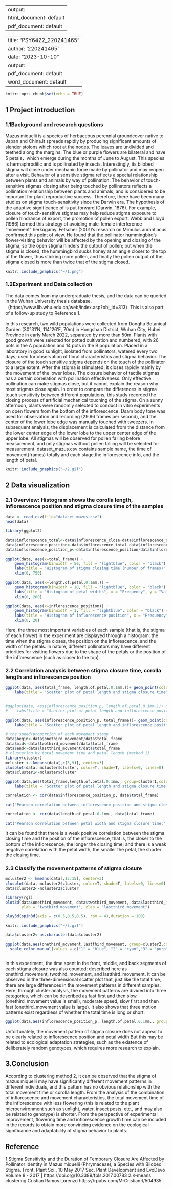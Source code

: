 
---
output:
  html_document: default
  pdf_document: default
---

---
title: "PSY6422_220241465"
author: '220241465'
date: "2023-10-10"
output:
  pdf_document: default
  word_document: default
---

```{r setup, include=FALSE}
knitr::opts_chunk$set(echo = TRUE)


```

## 1 Project introduction

### 1.1Background and research questions
Mazus miquelii is a species of herbaceous perennial groundcover native to Japan and China.It spreads rapidly by producing significant amounts of slender stolons which root at the nodes. The leaves are undivided and teethed along the margins. The blue or purple flowers are bilateral and have 5 petals，which emerge during the months of June to August. This species is hermaphroditic and is pollinated by insects.
Interestingly, its bilobed stigma will close under mechanic force made by pollinator and may reopen after a visit. Behavior of a sensitive stigma reflects a special relationship between plants and animals by way of pollination.
The behavior of touch-sensitive stigmas closing after being touched by pollinators reflects a pollination relationship between plants and animals, and is considered to be important for plant reproductive success. Therefore, there have been many studies on stigma touch-sensitivity since the Darwin era. The hypothesis of the adaptive significance of is put forward (Darwin, 1876). For example, closure of touch-sensitive stigmas may help reduce stigma exposure to pollen hindrance of export, the promotion of pollen export. Webb and Lloyd (1986) termed this strategy of avoiding male-female interference "movement" herkogamy. Fetscher (2001)’s research on Mimulus aurantiacus confirmed this point of view. He found that the pollinator hummingbird’s flower-visiting behavior will be affected by the opening and closing of the stigma, so the open stigma hinders the output of pollen; but when the stigma is closed, the hummingbird sucks honey at an angle closer to the top of the flower, thus sticking more pollen, and finally the pollen output of the stigma closed is more than twice that of the stigma closed.

```{r figname, echo=FALSE, fig.cap=" Four major pollinators of mazus miquelii  ", out.width = '100%'}
knitr::include_graphics("~/1.png")


```


### 1.2Experiment and Data collection
The data comes from my undergraduate thesis, and the data can be queried in the Wuhan University thesis database.（https://www.lib.whu.edu.cn/web/index.asp?obj_id=313）This is also part of a follow-up study to Reference 1.  <br>  
In this research, two wild populations were collected from Donghu Botanical Garden (30°31'N, 114°26'E, 70m) in Hongshan District, Wuhan City, Hubei Province in early March 2022, separated by more than 50m. Plants with good growth were selected for potted cultivation and numbered, with 26 pots in the A population and 14 pots in the B population. Placed in a laboratory in good sunlight, isolated from pollinators, watered every two days; used for observation of floral characteristics and stigma behavior.
The closure of the touch sensitive stigma depends on the touch of the pollinator to a large extent. After the stigma is stimulated, it closes rapidly mainly by the movement of the lower lobes. The closure behavior of tactile stigmas has a certain correlation with pollination effectiveness. Only effective pollination can make stigmas close, but it cannot explain the reason why most stigmas close again. In order to compare the differences in stigma touch sensitivity between different populations, this study recorded the closing process of artificial mechanical touching of the stigma. On a sunny afternoon, plants were randomly selected to conduct in vitro experiments on open flowers from the bottom of the inflorescence. Dsam body tone was used for observation and recording (29.96 frames per second), and the center of the lower lobe edge was manually touched with tweezers. In subsequent analysis, the displacement is calculated from the distance from the lower center edge of the lower lobe to the upper center edge of the upper lobe. All stigmas will be observed for pollen falling before measurement, and only stigmas without pollen falling will be selected for measurement.
dataset_mazus.csv contains sample name, the time of movement(frames) totally and each stage,the inflorescence info, and the length of petal. 
```{r figname, echo=FALSE, fig.cap=" Video of stigma closing during experiment  ", out.width = '100%'}
knitr::include_graphics("~/2.gif")
```


## 2 Data visualization

### 2.1 Overview: Histogram shows the corolla length, inflorescence position and stigma closure time of the samples




```{r, fig.height = 8,fig.with = 6}
data <- read.csv(file="dataset_mazus.csv")
head(data)
```

```{r, fig.height = 8,fig.with = 6}
library(ggplot2)

data$inflorescence_total<-data$inflorescence_close+data$inflorescence_open+data$inflorescence_shedding
data$inflorescence_position<-data$inflorescence_total-data$inflorescence_close
data$inflorescence_position_p<-data$inflorescence_position/data$inflorescence_total

ggplot(data, aes(x=total_frame)) +
    geom_histogram(binwidth = 50, fill = "lightblue", color = "black") +
    labs(title = "Histogram of stigma closing time (number of frames)", x = "Frequency", y = "Value") +
    xlim(0, 750)

ggplot(data, aes(x=length.of.petal.0.1mm.)) +
    geom_histogram(binwidth = 10, fill = "lightblue", color = "black") +
    labs(title = "Histogram of petal widths", x = "Frequency", y = "Value") +
    xlim(0, 200)

ggplot(data, aes(x=inflorescence_position)) +
    geom_histogram(binwidth = 1, fill = "lightblue", color = "black") +
    labs(title = "Histogram of inflorescence position", x = "Frequency", y = "Value") +
    xlim(0, 20)


```

Here, the three most important variables of each sample (that is, the stigma of each flower) in the experiment are displayed through a histogram: the time when the stigma closes, the position on the inflorescence, and the width of the petals. In nature, different pollinators may have different priorities for visiting flowers due to the shape of the petals or the position of the inflorescence (such as closer to the top).


### 2.2 Correlation analysis between stigma closure time, corolla length and inflorescence position

```{r, fig.height = 8,fig.with = 6}
ggplot(data, aes(total_frame, length.of.petal.0.1mm.))+ geom_point(color="gray",size=4) +
    labs(title = "Scatter plot of petal length and stigma closure time", x = "stigma closing time(frames)", y = "petal length")


#ggplot(data, aes(inflorescence_position_p, length.of.petal.0.1mm.))+ geom_point(color="gray",size=4) +
#    labs(title = "Scatter plot of petal length and inflorescence position", x = "inflorescence position", y = "petal length")

ggplot(data, aes(inflorescence_position_p, total_frame))+ geom_point(color="gray",size=4) +
    labs(title = "Scatter plot of petal length and inflorescence position", x = "inflorescence position", y = "stigma closing time(frames)")

```


```{r, fig.height = 8,fig.with = 6}
# the speed/proportion of each movement stage 
data$begin<-data$onethird_movement/data$total_frame
data$mid<-data$twothird_movement/data$total_frame
data$end<-data$lastthird_movement/data$total_frame
# clustering by total movement time and petal length (method 1)
library(cluster)
mcluster <- kmeans(data[,c(5,9)], center=3)
clusplot(data, mcluster$cluster, color=T, shade=T, labels=0, lines=0)
data$cluster1<-mcluster$cluster


```


```{r, fig.height = 8,fig.with = 6}

ggplot(data,aes(total_frame,length.of.petal.0.1mm., group=cluster1,colour = cluster1)) +geom_point(colour=data$cluster1,size=3)+
    labs(title = "Scatter plot of petal length and stigma closure time based on cluster analysis", x = "stigma closing time(frames)", y = "petal length")


```


```{r, fig.height = 8,fig.with = 6}

correlation <- cor(data$inflorescence_position_p, data$total_frame)

cat("Pearson correlation between inflorescence position and stigma closure time:", correlation, "\n")

correlation <- cor(data$length.of.petal.0.1mm., data$total_frame)

cat("Pearson correlation between petal width and stigma closure time:", correlation, "\n")

```

It can be found that there is a weak positive correlation between the stigma closing time and the position of the inflorescence, that is, the closer to the bottom of the inflorescence, the longer the closing time; and there is a weak negative correlation with the petal width, the smaller the petal, the shorter the closing time.

### 2.3 Classify the movement patterns of stigma closure


```{r, fig.height = 8,fig.with = 6}

mcluster2 <- kmeans(data[,13:15], center=3)
clusplot(data, mcluster2$cluster, color=T, shade=T, labels=0, lines=0)
data$cluster2<-mcluster2$cluster

```



```{r, fig.height = 8,fig.with = 6}

library(rgl)
plot3d(data$onethird_movement, data$twothird_movement, data$lastthird_movement, type = "s", col = "blue", size = 3,xlab ="onethird_movement", 
       ylab = "twothird_movement", zlab = "lastthird_movement")

play3d(spin3d(axis = c(0.5,0.5,0.5), rpm = 4),duration = 100)

```

```{r figname, echo=FALSE, fig.cap=" 3D scatter plot ", out.width = '100%'}
knitr::include_graphics("~/3.gif")
```



```{r, fig.height = 8,fig.with = 6}
data$cluster2<-as.character(data$cluster2)

ggplot(data,aes(onethird_movement,lastthird_movement, group=cluster2,colour = cluster2)) +geom_point(colour=data$cluster2,size=2)+geom_smooth(method = "loess",se = FALSE) +
  scale_color_manual(values = c("1" = "blue", "2" = "cyan","3" = "purple"))



```

In this experiment, the time spent in the front, middle, and back segments of each stigma closure was also counted; described here as onethird_movement, twothird_movement, and lastthird_movement. It can be observed in the three-dimensional scatter plot that, just like the total time, there are large differences in the movement patterns in different samples. Here, through cluster analysis, the movement patterns are divided into three categories, which can be described as fast first and then slow (onethird_movement value is small), moderate speed, slow first and then fast (onethird_movement value is large). It also shows that three motion patterns exist regardless of whether the total time is long or short.

```{r, fig.height = 8,fig.with = 6}

ggplot(data,aes(inflorescence_position_p, length.of.petal.0.1mm., group=cluster2,colour = cluster2)) +geom_point(colour=data$cluster2,size=3)+labs(title = "Scatter plot of petal length and inflorescence position", x = "inflorescence position", y = "petal length")

```

Unfortunately, the movement pattern of stigma closure does not appear to be clearly related to inflorescence position and petal width.But this may be related to ecological adaptation strategies, such as the existence of deliberately random genotypes, which requires more research to explain.


## 3.Conclusion
According to clustering method 2, it can be observed that the stigma of mazus miquelli may have significantly different movement patterns in different individuals, and this pattern has no obvious relationship with the total movement time or corolla length.
From the analysis of the combination of inflorescence and movement characteristics, the total movement time of the inflorescence with less flowering (this is related to the plant microenvironment such as sunlight, water, insect pests, etc., and may also be related to genotype) is shorter. From the perspective of experimental improvement, flowering time and inflorescence growth time can be included in the records to obtain more convincing evidence on the ecological significance and adaptability of stigma behavior to plants.

## Reference
1.Stigma Sensitivity and the Duration of Temporary Closure Are Affected by Pollinator Identity in Mazus miquelii (Phrymaceae), a Species with Bilobed Stigma. Front. Plant Sci., 10 May 2017 Sec. Plant Development and EvoDevo Volume 8 - 2017 | https://doi.org/10.3389/fpls.2017.00783
2.K-means clustering Cristian Ramos Lorenzo https://rpubs.com/MrCristianrl/504935







